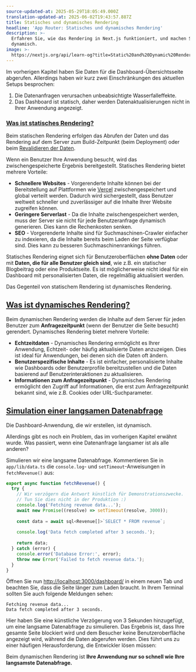 ```yaml
---
source-updated-at: 2025-05-29T18:05:49.000Z
translation-updated-at: 2025-06-02T19:43:57.887Z
title: Statisches und dynamisches Rendering
headline: 'App Router: Statisches und dynamisches Rendering'
description: >-
  Erfahren Sie, wie das Rendering in Next.js funktioniert, und machen Sie Ihre Dashboard-App
  dynamisch.
image: >-
  https://nextjs.org/api/learn-og?title=Static%20and%20Dynamic%20Rendering&amp;chapter=8
---
```


Im vorherigen Kapitel haben Sie Daten für die Dashboard-Übersichtsseite abgerufen. Allerdings haben wir kurz zwei Einschränkungen des aktuellen Setups besprochen:

1.  Die Datenanfragen verursachen unbeabsichtigte Wasserfalleffekte.
2.  Das Dashboard ist statisch, daher werden Datenaktualisierungen nicht in Ihrer Anwendung angezeigt.

### [Was ist statisches Rendering?](#what-is-static-rendering)

Beim statischen Rendering erfolgen das Abrufen der Daten und das Rendering auf dem Server zum Build-Zeitpunkt (beim Deployment) oder beim [Revalidieren der Daten](/docs/app/building-your-application/data-fetching/fetching-caching-and-revalidating#revalidating-data).

Wenn ein Benutzer Ihre Anwendung besucht, wird das zwischengespeicherte Ergebnis bereitgestellt. Statisches Rendering bietet mehrere Vorteile:

*   **Schnellere Websites** - Vorgerenderte Inhalte können bei der Bereitstellung auf Plattformen wie [Vercel](https://vercel.com/) zwischengespeichert und global verteilt werden. Dadurch wird sichergestellt, dass Benutzer weltweit schneller und zuverlässiger auf die Inhalte Ihrer Website zugreifen können.
*   **Geringere Serverlast** - Da die Inhalte zwischengespeichert werden, muss der Server sie nicht für jede Benutzeranfrage dynamisch generieren. Dies kann die Rechenkosten senken.
*   **SEO** - Vorgerenderte Inhalte sind für Suchmaschinen-Crawler einfacher zu indexieren, da die Inhalte bereits beim Laden der Seite verfügbar sind. Dies kann zu besseren Suchmaschinenrankings führen.

Statisches Rendering eignet sich für Benutzeroberflächen **ohne Daten** oder mit **Daten, die für alle Benutzer gleich sind**, wie z.B. ein statischer Blogbeitrag oder eine Produktseite. Es ist möglicherweise nicht ideal für ein Dashboard mit personalisierten Daten, die regelmäßig aktualisiert werden.

Das Gegenteil von statischem Rendering ist dynamisches Rendering.

[Was ist dynamisches Rendering?](#what-is-dynamic-rendering)
--------------------------------------------------------

Beim dynamischen Rendering werden die Inhalte auf dem Server für jeden Benutzer zum **Anfragezeitpunkt** (wenn der Benutzer die Seite besucht) gerendert. Dynamisches Rendering bietet mehrere Vorteile:

*   **Echtzeitdaten** - Dynamisches Rendering ermöglicht es Ihrer Anwendung, Echtzeit- oder häufig aktualisierte Daten anzuzeigen. Dies ist ideal für Anwendungen, bei denen sich die Daten oft ändern.
*   **Benutzerspezifische Inhalte** - Es ist einfacher, personalisierte Inhalte wie Dashboards oder Benutzerprofile bereitzustellen und die Daten basierend auf Benutzerinteraktionen zu aktualisieren.
*   **Informationen zum Anfragezeitpunkt** - Dynamisches Rendering ermöglicht den Zugriff auf Informationen, die erst zum Anfragezeitpunkt bekannt sind, wie z.B. Cookies oder URL-Suchparameter.

[Simulation einer langsamen Datenabfrage](#simulating-a-slow-data-fetch)
-------------------------------------------------------------

Die Dashboard-Anwendung, die wir erstellen, ist dynamisch.

Allerdings gibt es noch ein Problem, das im vorherigen Kapitel erwähnt wurde. Was passiert, wenn eine Datenanfrage langsamer ist als alle anderen?

Simulieren wir eine langsame Datenabfrage. Kommentieren Sie in `app/lib/data.ts` die `console.log`- und `setTimeout`-Anweisungen in `fetchRevenue()` aus:

```ts {5,6,10} filename="/app/lib/data.ts"
export async function fetchRevenue() {
  try {
    // Wir verzögern die Antwort künstlich für Demonstrationszwecke.
    // Tun Sie dies nicht in der Produktion :)
    console.log('Fetching revenue data...');
    await new Promise((resolve) => setTimeout(resolve, 3000));
 
    const data = await sql<Revenue[]>`SELECT * FROM revenue`;
 
    console.log('Data fetch completed after 3 seconds.');
 
    return data;
  } catch (error) {
    console.error('Database Error:', error);
    throw new Error('Failed to fetch revenue data.');
  }
}
```

Öffnen Sie nun [http://localhost:3000/dashboard/](http://localhost:3000/dashboard/) in einem neuen Tab und beachten Sie, dass die Seite länger zum Laden braucht. In Ihrem Terminal sollten Sie auch folgende Meldungen sehen:

```
Fetching revenue data...
Data fetch completed after 3 seconds.
```

Hier haben Sie eine künstliche Verzögerung von 3 Sekunden hinzugefügt, um eine langsame Datenabfrage zu simulieren. Das Ergebnis ist, dass Ihre gesamte Seite blockiert wird und dem Besucher keine Benutzeroberfläche angezeigt wird, während die Daten abgerufen werden. Dies führt uns zu einer häufigen Herausforderung, die Entwickler lösen müssen:

Beim dynamischen Rendering ist **Ihre Anwendung nur so schnell wie Ihre langsamste Datenabfrage.**